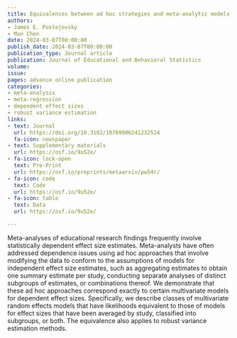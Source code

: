 ```yaml
---
title: Equivalences between ad hoc strategies and meta-analytic models for dependent effect sizes
authors:
- James E. Pustejovsky
- Man Chen
date: 2024-03-07T00:00:00
publish_date: 2024-03-07T00:00:00
publication_type: Journal article
publication: Journal of Educational and Behavioral Statistics
volume: 
issue: 
pages: advance online publication
categories:
- meta-analysis
- meta-regression
- dependent effect sizes
- robust variance estimation
links:
- text: Journal
  url: https://doi.org/10.3102/10769986241232524
  fa-icon: newspaper
- text: Supplementary materials
  url: https://osf.io/9u52e/
- fa-icon: lock-open
  text: Pre-Print
  url: https://osf.io/preprints/metaarxiv/pw54r/
- fa-icon: code
  text: Code
  url: https://osf.io/9u52e/
- fa-icon: table
  text: Data
  url: https://osf.io/9u52e/

---
```



Meta-analyses of educational research findings frequently involve statistically dependent effect size estimates. Meta-analysts have often addressed dependence issues using ad hoc approaches that involve modifying the data to conform to the assumptions of models for independent effect size estimates, such as aggregating estimates to obtain one summary estimate per study, conducting separate analyses of distinct subgroups of estimates, or combinations thereof. We demonstrate that these ad hoc approaches correspond exactly to certain multivariate models for dependent effect sizes. Specifically, we describe classes of multivariate random effects models that have likelihoods equivalent to those of models for effect sizes that have been averaged by study, classified into subgroups, or both. The equivalence also applies to robust variance estimation methods.

